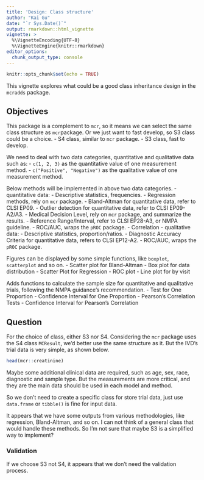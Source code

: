 ```yaml
---
title: 'Design: Class structure'
author: "Kai Gu"
date: "`r Sys.Date()`"
output: rmarkdown::html_vignette
vignette: >
  %\VignetteEncoding{UTF-8}
  %\VignetteEngine{knitr::rmarkdown}
editor_options: 
  chunk_output_type: console
---
```


```r
knitr::opts_chunk$set(echo = TRUE)
```

This vignette explores what could be a good class inheritance design in the `mcradds` package.

## Objectives

This package is a complement to `mcr`, so it means we can select the same class structure as `mcr`package. Or we just want to fast develop, so S3 class could be a choice.
- S4 class, similar to `mcr` package.
- S3 class, fast to develop.

We need to deal with two data categories, quantitative and qualitative data such as:
- `c(1, 2, 3)` as the quantitative value of one measurement method.
- `c("Positive", "Negative")` as the qualitative value of one measurement method.

Below methods will be implemented in above two data categories.
- quantitative data:
  - Descriptive statistics, frequencies.
  - Regression methods, rely on `mcr` package.
  - Bland-Altman for quantitative data, refer to CLSI EP09.
  - Outlier detection for quantitative data, refer to CLSI EP09-A2/A3.
  - Medical Decision Level, rely on `mcr` package, and summarize the results.
  - Reference Range/Interval, refer to CLSI EP28-A3, or NMPA guideline.
  - ROC/AUC, wraps the `pROC` package.
  - Correlation
- qualitative data:
  - Descriptive statistics, proportion/ratios.
  - Diagnostic Accuracy Criteria for quantitative data, refers to CLSI EP12-A2.
  - ROC/AUC, wraps the `pROC` package.

Figures can be displayed by some simple functions, like `boxplot`, `scatterplot` and so on.
- Scatter plot for Bland-Altman
- Box plot for data distribution
- Scatter Plot for Regression
- ROC plot
- Line plot for by visit

Adds functions to calculate the sample size for quantitative and qualitative trials, following the NMPA guidance's recommendation.
- Test for One Proportion
- Confidence Interval for One Proportion
- Pearson's Correlation Tests
- Confidence Interval for Pearson's Correlation

## Question

For the choice of class, either S3 nor S4. 
Considering the `mcr` package uses the S4 class `MCResult`, we'd better use the same structure as it. But the IVD's trial data is very simple, as shown below.

```r
head(mcr::creatinine)
```

Maybe some additional clinical data are required, such as age, sex, race, diagnostic and sample type. But the measurements are more critical, and they are the main data should be used in each model and method.

So we don't need to create a specific class for store trial data, just use `data.frame` or `tibble()` is fine for input data.

It appears that we have some outputs from various methodologies, like regression, Bland-Altman, and so on. I can not think of a general class that would handle these methods. So I'm not sure that maybe S3 is a simplified way to implement?


### Validation

If we choose S3 not S4, it appears that we don't need the validation process.

